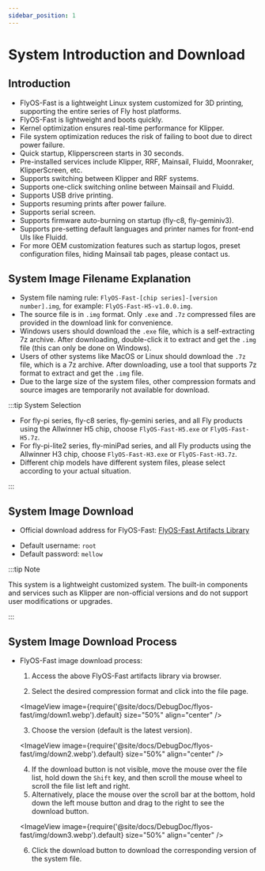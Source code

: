 ```yaml
---
sidebar_position: 1
---
```


# System Introduction and Download

## Introduction

* FlyOS-Fast is a lightweight Linux system customized for 3D printing, supporting the entire series of Fly host platforms.
* FlyOS-Fast is lightweight and boots quickly.
* Kernel optimization ensures real-time performance for Klipper.
* File system optimization reduces the risk of failing to boot due to direct power failure.
* Quick startup, Klipperscreen starts in 30 seconds.
* Pre-installed services include Klipper, RRF, Mainsail, Fluidd, Moonraker, KlipperScreen, etc.
* Supports switching between Klipper and RRF systems.
* Supports one-click switching online between Mainsail and Fluidd.
* Supports USB drive printing.
* Supports resuming prints after power failure.
* Supports serial screen.
* Supports firmware auto-burning on startup (fly-c8, fly-geminiv3).
* Supports pre-setting default languages and printer names for front-end UIs like Fluidd.
* For more OEM customization features such as startup logos, preset configuration files, hiding Mainsail tab pages, please contact us.

## System Image Filename Explanation

* System file naming rule: `FlyOS-Fast-[chip series]-[version number].img`, for example: `FlyOS-Fast-H5-v1.0.0.img`.
* The source file is in `.img` format. Only `.exe` and `.7z` compressed files are provided in the download link for convenience.
* Windows users should download the `.exe` file, which is a self-extracting 7z archive. After downloading, double-click it to extract and get the `.img` file (this can only be done on Windows).
* Users of other systems like MacOS or Linux should download the `.7z` file, which is a 7z archive. After downloading, use a tool that supports 7z format to extract and get the `.img` file.
* Due to the large size of the system files, other compression formats and source images are temporarily not available for download.

:::tip System Selection

* For fly-pi series, fly-c8 series, fly-gemini series, and all Fly products using the Allwinner H5 chip, choose `FlyOS-Fast-H5.exe` or `FlyOS-Fast-H5.7z`.
* For fly-pi-lite2 series, fly-miniPad series, and all Fly products using the Allwinner H3 chip, choose `FlyOS-Fast-H3.exe` or `FlyOS-Fast-H3.7z`.
* Different chip models have different system files, please select according to your actual situation.

:::

## System Image Download

* Official download address for FlyOS-Fast: [FlyOS-Fast Artifacts Library](https://g-ofpa1390.coding.net/public-artifacts/3D-Printers/flyos-fast/packages)

- Default username: `root`
- Default password: `mellow`

:::tip Note

This system is a lightweight customized system. The built-in components and services such as Klipper are non-official versions and do not support user modifications or upgrades.

:::

## System Image Download Process

* FlyOS-Fast image download process:

    1. Access the above FlyOS-Fast artifacts library via browser.

    2. Select the desired compression format and click into the file page.

    <ImageView image={require('@site/docs/DebugDoc/flyos-fast/img/down1.webp').default} size="50%" align="center" />

    3. Choose the version (default is the latest version).

    <ImageView image={require('@site/docs/DebugDoc/flyos-fast/img/down2.webp').default} size="50%" align="center" />

    4. If the download button is not visible, move the mouse over the file list, hold down the `Shift` key, and then scroll the mouse wheel to scroll the file list left and right.
    5. Alternatively, place the mouse over the scroll bar at the bottom, hold down the left mouse button and drag to the right to see the download button.

    <ImageView image={require('@site/docs/DebugDoc/flyos-fast/img/down3.webp').default} size="50%" align="center" />

    6. Click the download button to download the corresponding version of the system file.